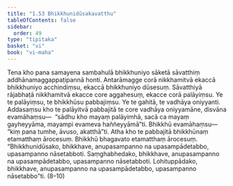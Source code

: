 ```yaml
---
title: "1.53 Bhikkhunidūsakavatthu"
tableOfContents: false
sidebar:
  order: 49
type: "tipitaka"
basket: "vi"
book: "vi-maha"
---
```



<DynamicBreadcrumb />

<Division number="115" book="vi-maha" bookNo="3" page="123">

<Paragraph number="489" book="vi-maha">
Tena kho pana samayena sambahulā bhikkhuniyo sāketā sāvatthiṃ addhānamaggappaṭipannā honti. Antarāmagge corā nikkhamitvā ekaccā bhikkhuniyo acchindiṃsu, ekaccā bhikkhuniyo dūsesuṃ. Sāvatthiyā rājabhaṭā nikkhamitvā ekacce core aggahesuṃ, ekacce corā palāyiṃsu. Ye te palāyiṃsu, te bhikkhūsu pabbajiṃsu. Ye te gahitā, te vadhāya oniyyanti. Addasaṃsu kho te palāyitvā pabbajitā te core vadhāya oniyyamāne, disvāna evamāhaṃsu—  “sādhu kho mayaṃ palāyimhā, sacā ca mayaṃ gayheyyāma, mayampi evameva haññeyyāmā”ti. Bhikkhū evamāhaṃsu—  “kiṃ pana tumhe, āvuso, akatthā”ti. Atha kho te pabbajitā bhikkhūnaṃ etamatthaṃ ārocesuṃ. Bhikkhū bhagavato etamatthaṃ ārocesuṃ. “Bhikkhunidūsako, bhikkhave, anupasampanno na upasampādetabbo, upasampanno nāsetabboti. Saṃghabhedako, bhikkhave, anupasampanno na upasampādetabbo, upasampanno nāsetabboti. Lohituppādako, bhikkhave, anupasampanno na upasampādetabbo, upasampanno nāsetabbo”ti. (8–10)
</Paragraph>
</Division>
